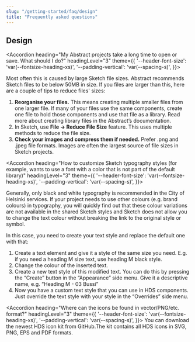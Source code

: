 ```yaml
---
slug: "/getting-started/faq/design"
title: "Frequently asked questions"
---
```





## Design

<Accordion 
  heading="My Abstract projects take a long time to open or save. What should I do?" 
  headingLevel="3" 
  theme={{
    '--header-font-size': 'var(--fontsize-heading-xs)',
    '--padding-vertical': 'var(--spacing-s)',
  }}>
  <p>
  Most often this is caused by large Sketch file sizes. Abstract recommends Sketch files to be below 50MB in size. If you files are larger than this, here are a couple of tips to reduce files' sizes:
  <ol>
    <li><b>Reorganise your files.</b> This means creating multiple smaller files from one larger file. If many of your files use the same components, create one file to hold those components and use that file as a library. Read more about creating library files in the <Link
      href="https://www.abstract.com/blog/the-designers-guide-to-sketch-libraries-in-abstract"
      size="M"
      external
      openInExternalDomainAriaLabel="Opens a different website"
    >Abstract’s documentation.</Link></li>
    <li>In Sketch, use <b>File → Reduce File Size</b> feature. This uses multiple methods to reduce the file size.</li>
    <li><b>Check your images and compress them if needed.</b> Prefer .png and .jpeg file formats. Images are often the largest source of file sizes in Sketch projects.</li>
  </ol>
  </p>
</Accordion>

<Accordion 
  heading="How to customize Sketch typography styles (for example, wants to use a font with a color that is not part of the default library)" 
  headingLevel="3" 
  theme={{
    '--header-font-size': 'var(--fontsize-heading-xs)',
    '--padding-vertical': 'var(--spacing-s)',
  }}>
  <p>
  Generally, only black and white typography is recommended in the City of Helsinki services. If your project needs to use other colours (e.g. brand colours) in typography, you will quickly find out that these colour variations are not available in the shared Sketch styles and Sketch does not allow you to change the text colour without breaking the link to the original style or symbol.

  In this case, you need to create your text style and replace the default one with that:
  <ol>
    <li>Create a text element and give it a style of the same size you need. E.g. if you need a heading M size text, use heading M black style.</li>
    <li>Change the colour of the inserted text.</li>
    <li>Create a new text style of this modified text. You can do this by pressing the “Create” button in the “Appearance” side menu. Give it a descriptive name, e.g. “Heading M - 03 Bussi”</li>
    <li>Now you have a custom text style that you can use in HDS components. Just override the text style with your style in the “Overrides” side menu.</li>
  </ol>
  </p>
</Accordion>

<Accordion 
  heading="Where can the icons be found in vector/PNG/etc. format?" 
  headingLevel="3" 
  theme={{
    '--header-font-size': 'var(--fontsize-heading-xs)',
    '--padding-vertical': 'var(--spacing-s)',
  }}>
  You can <Link
    href="https://github.com/City-of-Helsinki/helsinki-design-system/releases/latest/download/hds-icon-kit.zip"
    size="M"
    external
    openInNewTab
    openInExternalDomainAriaLabel="Opens a different website."
    openInNewTabAriaLabel="Opens in a new tab.">
  download the newest HDS icon kit from GitHub.</Link>The kit contains all HDS icons in SVG, PNG, EPS and PDF formats.
</Accordion>
